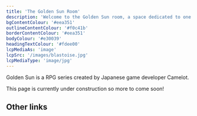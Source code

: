 ```yaml
---
title: 'The Golden Sun Room'
description: 'Welcome to the Golden Sun room, a space dedicated to one of my favourite RPGs.'
bgContentColour: '#eea351'
outlineContentColour: '#f0c41b'
borderContentColour: '#eea351'
bodyColour: '#e30039'
headingTextColour: '#fdee00'
lcpMediaAs: 'image'
lcpSrc: '/images/blastoise.jpg'
lcpMediaType: 'image/jpg'
---
```



<div class="img-center"></div>

Golden Sun is a RPG series created by Japanese game developer Camelot.

This page is currently under construction so more to come soon!

<h2 class="headings">Other links</h2>

<RoomFilter query="golden-sun" />